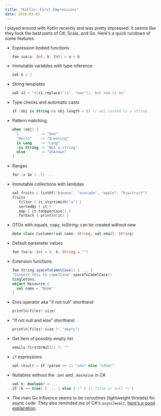 ```yaml
---
title: "Kotlin: First Impressions"
date: 2020-03-03
---
```


I played around with Kotlin recently and was pretty impressed. It seems like they took the best parts of C#, Scala, and Go. Here's a quick rundown of some features.

- Expression bodied functions
  ```kotlin
  fun sum(a: Int, b: Int) = a + b
  ```

- Immutable variables with type inference
  ```kotlin
  val b = 2
  ```

- String templates
  ```kotlin
  val s2 = "${s1.replace("is", "was")}, but now is $a"
  ```

- Type checks and automatic casts
  ```kotlin
  if (obj is String && obj.length > 0) // obj casted to a string
  ```

- Pattern matching,
  ```kotlin
  when (obj) {
    1          -> "One"
    "Hello"    -> "Greeting"
    is Long    -> "Long"
    !is String -> "Not a string"
    else       -> "Unknown"
  }
  ```

- Ranges
  ```kotlin
  for (x in 1..5) ...
  ```

- Immutable collections with lambdas
  ```kotlin
  val fruits = listOf("banana", "avocado", "apple", "kiwifruit")
  fruits
    .filter { it.startsWith("a") }
    .sortedBy { it }
    .map { it.toUpperCase() }
    .forEach { println(it) }
  ```

- DTOs with equals, copy, toString; can be created without new
  ```kotlin
  data class Customer(val name: String, val email: String)
  ```

- Default parameter values
  ```kotlin
  fun foo(a: Int = 0, b: String = "")
  ```

- Extension functions
  ```kotlin
  fun String.spaceToCamelCase() { ... }
  "Convert this to camelCase".spaceToCamelCase()
  Singletons,
  object Resource {
    val name = "Name"
  }
  ```

- Elvis operator aka "if not null" shorthand
  ```kotlin
  println(files?.size)
  ```

- "If not null and else" shorthand
  ```kotlin
  println(files?.size ?: "empty")
  ```

- Get item of possibly empty list
  ```kotlin
  emails.firstOrNull() ?: ""
  ```

- `if` expressions
  ```kotlin
  val result = if (param == 1) "one" else "other"
  ```

- Nullables without the `.Get` and `.HasValue` in C#
  ```kotlin
  val b: Boolean? = ...
  if (b == true) { ... } else { /* b is false or null */ }
  ```

- The main Go influence seems to be coroutines (lightweight threads) for async code. They also reminded me of C#'s `async`/`await`, [here's a good explanation](https://kotlinlang.org/docs/reference/coroutines/basics.html).
